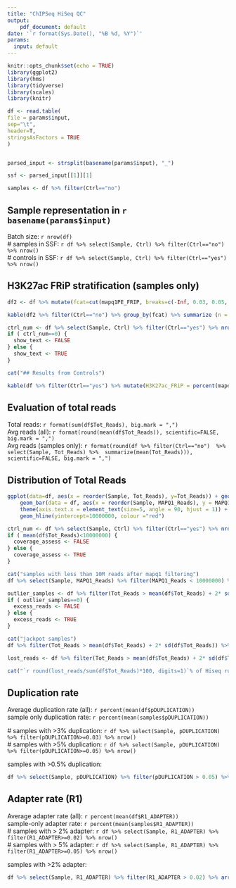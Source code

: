 ```yaml
---
title: "ChIPSeq HiSeq QC"
output:
    pdf_document: default
date: '`r format(Sys.Date(), "%B %d, %Y")`'
params:
  input: default
---
```


```r
knitr::opts_chunk$set(echo = TRUE)
library(ggplot2)
library(hms)
library(tidyverse)
library(scales)
library(knitr)

df <- read.table(
file = params$input,
sep="\t",
header=T,
stringsAsFactors = TRUE
)


parsed_input <- strsplit(basename(params$input), "_")

ssf <- parsed_input[[1]][1]

samples <- df %>% filter(Ctrl=="no")
```


## Sample representation in ``r basename(params$input)``

Batch size: `r nrow(df)`  
&#35; samples in SSF: `r df %>% select(Sample, Ctrl) %>% filter(Ctrl=="no") %>% nrow()`  
&#35; controls in SSF: `r df %>% select(Sample, Ctrl) %>% filter(Ctrl=="yes") %>% nrow()`  

## H3K27ac FRiP stratification (samples only) 

```r
df2 <- df %>% mutate(fcat=cut(mapq1PE_FRIP, breaks=c(-Inf, 0.03, 0.05, 0.1, Inf), labels=c("<3%","3%<X<5%", "5%<X<10%",">10%")))

kable(df2 %>% filter(Ctrl=="no") %>% group_by(fcat) %>% summarize (n = n()) %>% mutate(pct_fcat = percent(n/sum(n))))
```

```r

ctrl_num <- df %>% select(Sample, Ctrl) %>% filter(Ctrl=="yes") %>% nrow()
if ( ctrl_num==0) {
  show_text <- FALSE
} else {
  show_text <- TRUE
}

```

```r
cat("## Results from Controls")

kable(df %>% filter(Ctrl=="yes") %>% mutate(H3K27ac_FRiP = percent(mapq1PE_FRIP)) %>% select(Sample, H3K27ac_FRiP, Tot_Reads))
```

## Evaluation of total reads 

Total reads: `r format(sum(df$Tot_Reads), big.mark = ",")`  
Avg reads (all): `r format(round(mean(df$Tot_Reads)), scientific=FALSE, big.mark = ",")`  
Avg reads (samples only): `r format(round(df %>% filter(Ctrl=="no")  %>% select(Sample, Tot_Reads) %>%  summarize(mean(Tot_Reads))), scientific=FALSE, big.mark = ",")`  


## Distribution of Total Reads

```r
ggplot(data=df, aes(x = reorder(Sample, Tot_Reads), y=Tot_Reads)) + geom_bar(stat="identity", fill = "grey", colour = "black") + 
    geom_bar(data = df, aes(x = reorder(Sample, MAPQ1_Reads), y = MAPQ1_Reads), stat = "identity", fill = "grey", colour = "blue") +
    theme(axis.text.x = element_text(size=5, angle = 90, hjust = 1)) + 
    geom_hline(yintercept=10000000, colour ="red")
```

```r

ctrl_num <- df %>% select(Sample, Ctrl) %>% filter(Ctrl=="yes") %>% nrow()
if ( mean(df$Tot_Reads)<10000000) {
  coverage_assess <- FALSE
} else {
  coverage_assess <- TRUE
}

```

```r
cat("samples with less than 10M reads after mapq1 filtering")
df %>% select(Sample, MAPQ1_Reads) %>% filter(MAPQ1_Reads < 10000000) %>% arrange(desc(MAPQ1_Reads)) %>% select(Sample, MAPQ1_Reads)

```


```r

outlier_samples <- df %>% filter(Tot_Reads > mean(df$Tot_Reads) + 2* sd(df$Tot_Reads)) %>% nrow()
if ( outlier_samples==0) {
  excess_reads <- FALSE
} else {
  excess_reads <- TRUE
}

```

```r
cat("jackpot samples")
df %>% filter(Tot_Reads > mean(df$Tot_Reads) + 2* sd(df$Tot_Reads)) %>% select(Sample,Tot_Reads)

lost_reads <- df %>% filter(Tot_Reads > mean(df$Tot_Reads) + 2* sd(df$Tot_Reads)) %>% mutate(lost = Tot_Reads-(mean(df$Tot_Reads))) %>% select(Sample,lost) %>% summarize(sum(lost))

cat("`r round(lost_reads/sum(df$Tot_Reads)*100, digits=1)`% of Hiseq run are "excess reads" for jackpot samples")

```



## Duplication rate

Average duplication rate (all): `r percent(mean(df$pDUPLICATION))`  
sample only duplication rate: `r percent(mean(samples$pDUPLICATION))`  


&#35; samples with >3% duplication: `r df %>% select(Sample, pDUPLICATION) %>% filter(pDUPLICATION>=0.03) %>% nrow()`  
&#35; samples with >5% duplication: `r df %>% select(Sample, pDUPLICATION) %>% filter(pDUPLICATION>=0.05) %>% nrow()`  

samples with >0.5% duplication:
```r
df %>% select(Sample, pDUPLICATION) %>% filter(pDUPLICATION > 0.05) %>% arrange(desc(pDUPLICATION)) %>% mutate(pDUP = percent(pDUPLICATION)) %>% select(Sample, pDUP) 
``` 

## Adapter rate (R1)

Average adapter rate (all): `r percent(mean(df$R1_ADAPTER))`  
sample-only adapter rate: `r percent(mean(samples$R1_ADAPTER))`  
&#35; samples with > 2% adapter: `r df %>% select(Sample, R1_ADAPTER) %>% filter(R1_ADAPTER>=0.02) %>% nrow()`  
&#35; samples with > 5% adapter: `r df %>% select(Sample, R1_ADAPTER) %>% filter(R1_ADAPTER>=0.05) %>% nrow()`  

samples with >2% adapter:
```r
df %>% select(Sample, R1_ADAPTER) %>% filter(R1_ADAPTER > 0.02) %>% arrange(desc(R1_ADAPTER)) %>% mutate(Adapter = percent(R1_ADAPTER)) %>% select(Sample, Adapter) 
```


